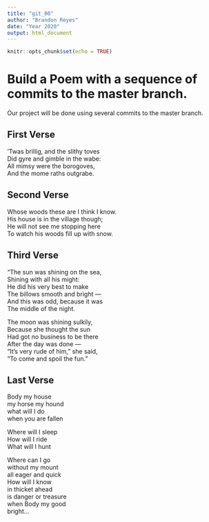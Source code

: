 ```yaml
---
title: "git_00"
author: "Brandon Reyes"
date: "Year 2020"
output: html_document
---
```


```r
knitr::opts_chunk$set(echo = TRUE)
```
# Build a Poem with a sequence of commits to the master branch.
Our project will be done using several commits to the master branch.
<!-- Do not modify or change any text in "!--" bracketed areas such as this --- these are instructions to
you, if you change any of this the git program will notice it and compromise your git merging strategy !-->

## First Verse 
<!--Put the first five lines of a poem by Lewis Carrol in this section!-->
’Twas brillig, and the slithy toves    
      Did gyre and gimble in the wabe:    
All mimsy were the borogoves,    
      And the mome raths outgrabe.  
      
## Second Verse
<!--Put the first five lines of a poem by Robert Frost here!-->
Whose woods these are I think I know.   
His house is in the village though;   
He will not see me stopping here   
To watch his woods fill up with snow.

## Third Verse
<!--Put the first two verses of The Walrus and the Carpenter here!-->
"The sun was shining on the sea,  
      Shining with all his might:  
He did his very best to make  
      The billows smooth and bright —  
And this was odd, because it was  
      The middle of the night.  
  
The moon was shining sulkily,  
      Because she thought the sun  
Had got no business to be there  
      After the day was done —  
"It's very rude of him," she said,  
      "To come and spoil the fun."  
        
## Last Verse
<!--Put a short poem of your choice 8-20 lines,here!-->
Body my house  
my horse my hound     
what will I do  
when you are fallen  
  
Where will I sleep     
How will I ride   
What will I hunt  
  
Where can I go  
without my mount     
all eager and quick     
How will I know   
in thicket ahead  
is danger or treasure     
when Body my good   
bright...  
  